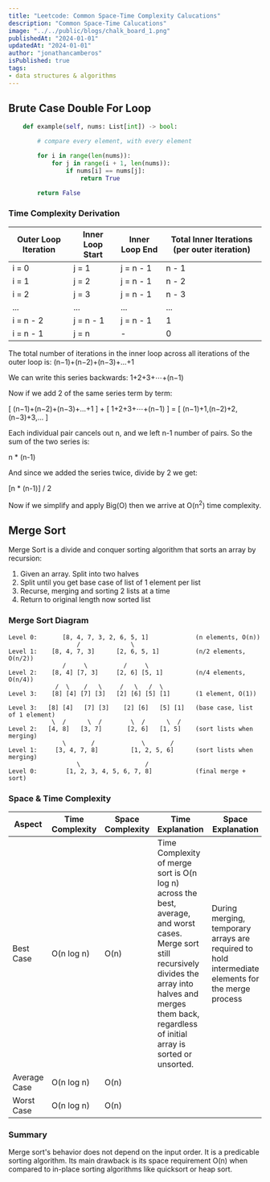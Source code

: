 ```yaml
---
title: "Leetcode: Common Space-Time Complexity Calucations"
description: "Common Space-Time Calucations"
image: "../../public/blogs/chalk_board_1.png"
publishedAt: "2024-01-01"
updatedAt: "2024-01-01"
author: "jonathancamberos"
isPublished: true
tags: 
- data structures & algorithms
---
```


## Brute Case Double For Loop

```python
    def example(self, nums: List[int]) -> bool:

        # compare every element, with every element

        for i in range(len(nums)):
            for j in range(i + 1, len(nums)):
                if nums[i] == nums[j]:
                    return True

        return False
```

### Time Complexity Derivation
|  Outer Loop Iteration  | Inner Loop Start | Inner Loop End |  Total Inner Iterations (per outer iteration) |  
| -------- | ------------| ---------------- | -------------- |
| i = 0 | j = 1 | j = n - 1 |  n - 1 |   
| i = 1 | j = 2 | j = n - 1 |  n - 2 |   
| i = 2 | j = 3 | j = n - 1 |  n - 3 |   
| ...   | ... | ... | ... |
| i = n - 2 |  j = n - 1 | j = n - 1 | 1 | 
| i = n - 1 |  j = n | - | 0 |

The total number of iterations in the inner loop across all iterations of the outer loop is:
(n−1)+(n−2)+(n−3)+…+1

We can write this series backwards: 
1+2+3+⋯+(n−1)

Now if we add 2 of the same series term by term:

[ (n−1)+(n−2)+(n−3)+…+1 ] + [ 1+2+3+⋯+(n−1) ] = [ (n−1)+1,(n−2)+2,(n−3)+3,… ]

Each individual pair cancels out n, and we left n-1 number of pairs. So the sum of the two series is:

n * (n-1)

And since we added the series twice, divide by 2 we get: 

[n * (n-1)] / 2

Now if we simplify and apply Big(O) then we arrive at O(n<sup>2</sup>) time complexity.

## Merge Sort
Merge Sort is a divide and conquer sorting algorithm that sorts an array by recursion:

1. Given an array. Split into two halves
2. Split until you get base case of list of 1 element per list
3. Recurse, merging and sorting 2 lists at a time
4. Return to original length now sorted list

### Merge Sort Diagram
```
Level 0:       [8, 4, 7, 3, 2, 6, 5, 1]             (n elements, O(n))
                   /              \
Level 1:    [8, 4, 7, 3]      [2, 6, 5, 1]          (n/2 elements, O(n/2))
               /     \          /     \
Level 2:    [8, 4] [7, 3]     [2, 6] [5, 1]         (n/4 elements, O(n/4))
             /  \    /   \     /   \   /  \
Level 3:    [8] [4] [7] [3]   [2] [6] [5] [1]       (1 element, O(1))
```

```
Level 3:   [8] [4]   [7] [3]    [2] [6]   [5] [1]   (base case, list of 1 element)
            \  /      \  /        \  /      \  /
Level 2:   [4, 8]   [3, 7]       [2, 6]   [1, 5]    (sort lists when merging)
               \       /             \       /
Level 1:     [3, 4, 7, 8]         [1, 2, 5, 6]      (sort lists when merging)
                   \                  /
Level 0:        [1, 2, 3, 4, 5, 6, 7, 8]            (final merge + sort)
```

### Space & Time Complexity
|  Aspect  | Time Complexity | Space Complexity | Time Explanation | Space Explanation |  
| -------- | --------------- | ---------------- | ---------------- | ----------------- |
| Best Case | O(n log n) | O(n) |  Time Complexity of merge sort is O(n log n) across the best, average, and worst cases. Merge sort still recursively divides the array into halves and merges them back, regardless of initial array is sorted or unsorted.  | During merging, temporary arrays are required to hold intermediate elements for the merge process |
| Average Case | O(n log n) | O(n) |  |   |
| Worst Case | O(n log n) | O(n) |  |  |


### Summary 
Merge sort's behavior does not depend on the input order.
It is a predicable sorting algorithm. Its main drawback is its space requirement O(n) when
compared to in-place sorting algorithms like quicksort or heap sort.